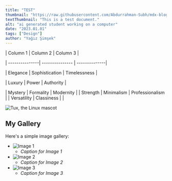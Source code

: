 ```yaml
---
title: "TEST"
thumbnail: "https://raw.githubusercontent.com/Abdurrahman-Subh/mdx-blog/main/images/student2.png"
textThumbnail: "This is a test document."
alt: "ai generated student working on a computer"
date: "2023.01.01"
tags: ["Design"]
author: "Yağız Şimşek"
---
```


| Column 1       | Column 2        | Column 3      |

| ---------------| --------------- | --------------|

| Elegance       | Sophistication  | Timelessness  |

| Luxury         | Power           | Authority     |

| Mystery        | Formality       | Modernity     |
| Strength       | Minimalism      | Professionalism |
| Versatility    | Classiness      |               |

![Tux, the Linux mascot](https://raw.githubusercontent.com/Abdurrahman-Subh/mdx-blog/main/images/student2.png)

## My Gallery

Here's a simple image gallery:

- ![Image 1](https://raw.githubusercontent.com/Abdurrahman-Subh/mdx-blog/main/images/student2.png)
  - *Caption for Image 1*
- ![Image 2](https://raw.githubusercontent.com/Abdurrahman-Subh/mdx-blog/main/images/student3.png)
  - *Caption for Image 2*
- ![Image 3](https://raw.githubusercontent.com/Abdurrahman-Subh/mdx-blog/main/images/student3.png)
  - *Caption for Image 3*